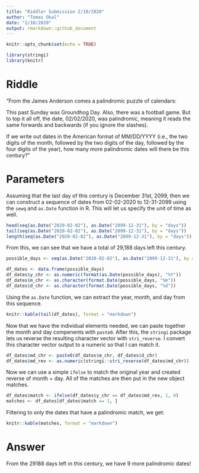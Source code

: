 ---
title: "Riddler Submission 2/10/2020"
author: "Tomas Okal"
date: "2/10/2020"
output: rmarkdown::github_document
---

```{r setup, include=FALSE}
knitr::opts_chunk$set(echo = TRUE)

library(stringi)
library(knitr)
```

# Riddle

"From the James Anderson comes a palindromic puzzle of calendars:

This past Sunday was Groundhog Day. Also, there was a football game. But to top it all off, the date, 02/02/2020, was palindromic, meaning it reads the same forwards and backwards (if you ignore the slashes).

If we write out dates in the American format of MM/DD/YYYY (i.e., the two digits of the month, followed by the two digits of the day, followed by the four digits of the year), how many more palindromic dates will there be this century?"

# Parameters

Assuming that the last day of this century is December 31st, 2099, then we can construct a sequence of dates from 02-02-2020 to 12-31-2099 using the `sewq` and `as.Date` function in R. This will let us specify the unit of time as well.

```{r}
head(seq(as.Date("2020-02-02"), as.Date("2099-12-31"), by = "days"))
tail(seq(as.Date("2020-02-02"), as.Date("2099-12-31"), by = "days"))
length(seq(as.Date("2020-02-02"), as.Date("2099-12-31"), by = "days"))
```

From this, we can see that we have a total of 29,188 days left this century.

```{r possible_dates}
possible_days <- seq(as.Date("2020-02-02"), as.Date("2099-12-31"), by = "days")

df_dates <- data.frame(possible_days)
df_dates$y_chr <- as.numeric(format(as.Date(possible_days), "%Y"))
df_dates$m_chr <- as.character(format.Date(possible_days, "%m"))
df_dates$d_chr <- as.character(format.Date(possible_days, "%d"))
```

Using the `as.Date` function, we can extract the year, month, and day from this sequence.

```{r, echo = FALSE}
knitr::kable(tail(df_dates), format = "markdown")
```

Now that we have the individual elements needed, we can paste together the month and day compenents with `paste0`. After this, the `stringi` package lets us reverse the resulting character vector with `stri_reverse`. I convert this character vector output to a numeric so that I can match it.

```{r}
df_dates$md_chr <- paste0(df_dates$m_chr, df_dates$d_chr)
df_dates$md_rev <- as.numeric(stringi::stri_reverse(df_dates$md_chr))
```

Now we can use a simple `ifelse` to match the original year and created reverse of month + day. All of the matches are then put in the new object matches.

```{r}
df_dates$match <- ifelse(df_dates$y_chr == df_dates$md_rev, 1, 0)
matches <- df_dates[df_dates$match == 1, ]
```

Filtering to only the dates that have a palindromic match, we get:

```{r}
knitr::kable(matches, format = "markdown")
```


# Answer

From the 29188 days left in this century, we have 9 more palindromic dates! 

